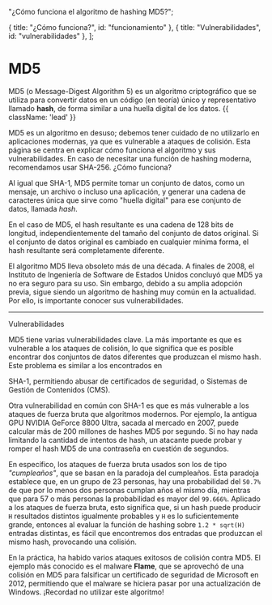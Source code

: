 
  "¿Cómo funciona el algoritmo de hashing MD5?";

  { title: "¿Cómo funciona?", id: "funcionamiento" },
  { title: "Vulnerabilidades", id: "vulnerabilidades" },
];

# MD5
MD5 (o Message-Digest Algorithm 5) es un algoritmo criptográfico que se utiliza para
convertir datos en un código (en teoría) único y representativo llamado **hash**, de forma
similar a una huella digital de los datos. {{ className: 'lead' }}

<Note>
  MD5 es un algoritmo en desuso; debemos tener cuidado de no utilizarlo en aplicaciones
  modernas, ya que es vulnerable a ataques de colisión. Esta página se centra en explicar
  cómo funciona el algoritmo y sus vulnerabilidades. En caso de necesitar una función de
  hashing moderna, recomendamos usar SHA-256.
</Note>

<Heading level={2} id="funcionamiento">
  ¿Cómo funciona?
</Heading>

Al igual que <Link href="/sha-1">SHA-1</Link>, MD5 permite tomar un conjunto de datos, como un
mensaje, un archivo o incluso una aplicación, y generar una cadena de caracteres única
que sirve como "huella digital" para ese conjunto de datos, llamada _hash_.

<HashingExampleImages index={0} />

En el caso de MD5, el hash resultante es una cadena de 128 bits de longitud,
independientemente del tamaño del conjunto de datos original. Si el conjunto de datos
original es cambiado en cualquier mínima forma, el hash resultante será completamente
diferente.

El algoritmo MD5 lleva obsoleto más de una década. A finales de 2008, el Instituto de
Ingeniería de Software de Estados Unidos concluyó que MD5 ya no era seguro para su uso.
Sin embargo, debido a su amplia adopción previa, sigue siendo un algoritmo de hashing
muy común en la actualidad. Por ello, is importante conocer sus vulnerabilidades.

---

<Heading level={2} id="vulnerabilidades">
  Vulnerabilidades
</Heading>

MD5 tiene varias vulnerabilidades clave. La más importante es que es vulnerable a los
ataques de colisión, lo que significa que es posible encontrar dos conjuntos de datos
diferentes que produzcan el mismo hash. Este problema es similar a los encontrados en
<Link href="/sha-1#ruptura">SHA-1</Link>, permitiendo abusar de certificados de seguridad, 
o Sistemas de Gestión de Contenidos (CMS).

Otra vulnerabilidad en común con SHA-1 es que es más vulnerable a los ataques de fuerza
bruta que algoritmos modernos. Por ejemplo, la antigua GPU NVIDIA GeForce 8800 Ultra,
sacada al mercado en 2007, puede calcular más de 200 millones de hashes MD5 por segundo.
Si no hay nada limitando la cantidad de intentos de hash, un atacante puede probar y
romper el hash MD5 de una contraseña en cuestión de segundos.

En específico, los ataques de fuerza bruta usados son los de tipo _"cumpleaños"_, que se
basan en la paradoja del cumpleaños. Esta paradoja establece que, en un grupo de 23
personas, hay una probabilidad del `50.7%` de que por lo menos dos personas cumplan años
el mismo día, mientras que para 57 o más personas la probabilidad es mayor del `99.666%`.
Aplicado a los ataques de fuerza bruta, esto significa que, si un hash puede producir `H`
resultados distintos igualmente probables y `H` es lo suficientemente grande, entonces
al evaluar la función de hashing sobre `1.2 * sqrt(H)` entradas distintas, es fácil que
encontremos dos entradas que produzcan el mismo hash, provocando una colisión.

En la práctica, ha habido varios ataques exitosos de colisión contra MD5. El ejemplo más
conocido es el malware **Flame**, que se aprovechó de una colisión en MD5 para falsificar
un certificado de seguridad de Microsoft en 2012, permitiendo que el malware se hiciera
pasar por una actualización de Windows. ¡Recordad no utilizar este algoritmo!
